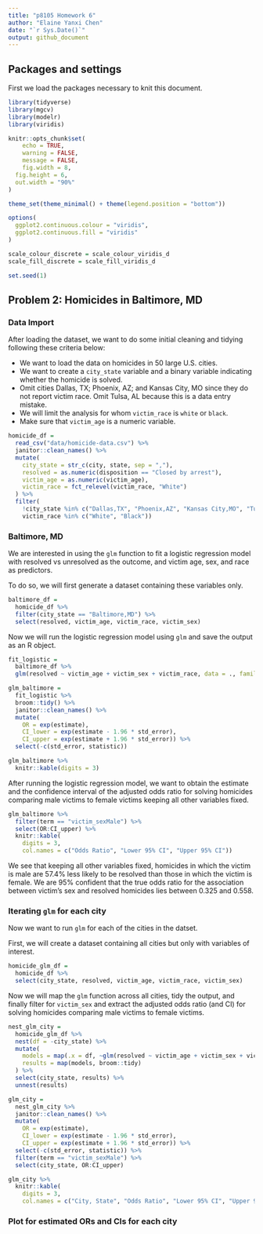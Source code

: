 ```yaml
---
title: "p8105 Homework 6"
author: "Elaine Yanxi Chen"
date: "`r Sys.Date()`"
output: github_document
---
```


## Packages and settings

First we load the packages necessary to knit this document.

```r
library(tidyverse)
library(mgcv)
library(modelr)
library(viridis)

knitr::opts_chunk$set(
	echo = TRUE,
	warning = FALSE,
	message = FALSE,
	fig.width = 8, 
  fig.height = 6,
  out.width = "90%"
)

theme_set(theme_minimal() + theme(legend.position = "bottom"))

options(
  ggplot2.continuous.colour = "viridis",
  ggplot2.continuous.fill = "viridis"
)

scale_colour_discrete = scale_colour_viridis_d
scale_fill_discrete = scale_fill_viridis_d

set.seed(1)
```


## Problem 2: Homicides in Baltimore, MD

### Data Import

After loading the dataset, we want to do some initial cleaning and tidying following these criteria below:

* We want to load the data on homicides in 50 large U.S. cities. 
* We want to create a `city_state` variable and a binary variable indicating whether the homicide is solved.
* Omit cities Dallas, TX; Phoenix, AZ; and Kansas City, MO since they do not report victim race. Omit Tulsa, AL because this is a data entry mistake.
* We will limit the analysis for whom `victim_race` is `white` or `black`.
* Make sure that `victim_age` is a numeric variable.

```r
homicide_df = 
  read_csv("data/homicide-data.csv") %>% 
  janitor::clean_names() %>% 
  mutate(
    city_state = str_c(city, state, sep = ","),
    resolved = as.numeric(disposition == "Closed by arrest"),
    victim_age = as.numeric(victim_age),
    victim_race = fct_relevel(victim_race, "White")
  ) %>% 
  filter(
    !city_state %in% c("Dallas,TX", "Phoenix,AZ", "Kansas City,MO", "Tulsa,AL"),
    victim_race %in% c("White", "Black"))
```


### Baltimore, MD

We are interested in using the `glm` function to fit a logistic regression model with resolved vs unresolved as the outcome, and victim age, sex, and race as predictors.

To do so, we will first generate a dataset containing these variables only.

```r
baltimore_df =
  homicide_df %>% 
  filter(city_state == "Baltimore,MD") %>% 
  select(resolved, victim_age, victim_race, victim_sex)
```

Now we will run the logistic regression model using `glm` and save the output as an R object.

```r
fit_logistic = 
  baltimore_df %>% 
  glm(resolved ~ victim_age + victim_sex + victim_race, data = ., family = binomial()) 
```

```r
glm_baltimore = 
  fit_logistic %>% 
  broom::tidy() %>% 
  janitor::clean_names() %>% 
  mutate(
    OR = exp(estimate),
    CI_lower = exp(estimate - 1.96 * std_error),
    CI_upper = exp(estimate + 1.96 * std_error)) %>% 
  select(-c(std_error, statistic)) 

glm_baltimore %>% 
  knitr::kable(digits = 3)
```

After running the logistic regression model, we want to obtain the estimate and the confidence interval of the adjusted odds ratio for solving homicides comparing male victims to female victims keeping all other variables fixed. 

```r
glm_baltimore %>% 
  filter(term == "victim_sexMale") %>% 
  select(OR:CI_upper) %>% 
  knitr::kable(
    digits = 3,
    col.names = c("Odds Ratio", "Lower 95% CI", "Upper 95% CI"))
```

We see that keeping all other variables fixed, homicides in which the victim is male are 57.4% less likely to be resolved than those in which the victim is female. We are 95% confident that the true odds ratio for the association between victim's sex and resolved homicides lies between 0.325 and 0.558. 


### Iterating `glm` for each city

Now we want to run `glm` for each of the cities in the datset.

First, we will create a dataset containing all cities but only with variables of interest.

```r
homicide_glm_df =
  homicide_df %>% 
  select(city_state, resolved, victim_age, victim_race, victim_sex)
```

Now we will map the `glm` function across all cities, tidy the output, and finally filter for `victim_sex` and extract the adjusted odds ratio (and CI) for solving homicides comparing male victims to female victims. 

```r
nest_glm_city =
  homicide_glm_df %>% 
  nest(df = -city_state) %>% 
  mutate(
    models = map(.x = df, ~glm(resolved ~ victim_age + victim_sex + victim_race, data = .x, family = binomial())),
    results = map(models, broom::tidy)
  ) %>% 
  select(city_state, results) %>% 
  unnest(results)

glm_city =
  nest_glm_city %>% 
  janitor::clean_names() %>% 
  mutate(
    OR = exp(estimate),
    CI_lower = exp(estimate - 1.96 * std_error),
    CI_upper = exp(estimate + 1.96 * std_error)) %>% 
  select(-c(std_error, statistic)) %>% 
  filter(term == "victim_sexMale") %>% 
  select(city_state, OR:CI_upper) 

glm_city %>% 
  knitr::kable(
    digits = 3,
    col.names = c("City, State", "Odds Ratio", "Lower 95% CI", "Upper 95% CI"))
```


### Plot for estimated ORs and CIs for each city


